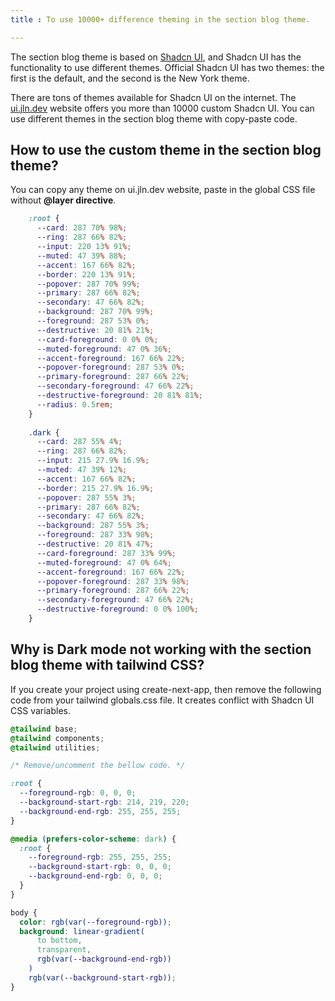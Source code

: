 ```yaml
---
title : To use 10000+ difference theming in the section blog theme.

---
```


The section blog theme is based on [Shadcn UI](https://ui.shadcn.com/docs/theming), and Shadcn UI has the functionality to use different themes. 
Official Shadcn UI has two themes: the first is the default, and the second is the New York theme. 

There are tons of themes available for Shadcn UI on the internet. 
The [ui.jln.dev](https://ui.jln.dev/) website offers you more than 10000 custom Shadcn UI. You can use different themes in the section blog theme with copy-paste code.



## How to use the custom theme in the section blog theme?

You can copy any theme on ui.jln.dev website, paste in the global CSS file without **@layer directive**.

```css filename="globals.css"
    :root {
      --card: 287 70% 98%;
      --ring: 287 66% 82%;
      --input: 220 13% 91%;
      --muted: 47 39% 88%;
      --accent: 167 66% 82%;
      --border: 220 13% 91%;
      --popover: 287 70% 99%;
      --primary: 287 66% 82%;
      --secondary: 47 66% 82%;
      --background: 287 70% 99%;
      --foreground: 287 53% 0%;
      --destructive: 20 81% 21%;
      --card-foreground: 0 0% 0%;
      --muted-foreground: 47 0% 36%;
      --accent-foreground: 167 66% 22%;
      --popover-foreground: 287 53% 0%;
      --primary-foreground: 287 66% 22%;
      --secondary-foreground: 47 66% 22%;
      --destructive-foreground: 20 81% 81%;
      --radius: 0.5rem;
    }
  
    .dark {
      --card: 287 55% 4%;
      --ring: 287 66% 82%;
      --input: 215 27.9% 16.9%;
      --muted: 47 39% 12%;
      --accent: 167 66% 82%;
      --border: 215 27.9% 16.9%;
      --popover: 287 55% 3%;
      --primary: 287 66% 82%;
      --secondary: 47 66% 82%;
      --background: 287 55% 3%;
      --foreground: 287 33% 98%;
      --destructive: 20 81% 47%;
      --card-foreground: 287 33% 99%;
      --muted-foreground: 47 0% 64%;
      --accent-foreground: 167 66% 22%;
      --popover-foreground: 287 33% 98%;
      --primary-foreground: 287 66% 22%;
      --secondary-foreground: 47 66% 22%;
      --destructive-foreground: 0 0% 100%;
    }

```


## Why is Dark mode not working with the section blog theme with tailwind CSS?
If you create your project using create-next-app, then remove the following code from your tailwind globals.css file. It creates conflict with Shadcn UI CSS variables. 


```css {5, 7-29} filename="globals.css"
@tailwind base;
@tailwind components;
@tailwind utilities;

/* Remove/uncomment the bellow code. */

:root {
  --foreground-rgb: 0, 0, 0;
  --background-start-rgb: 214, 219, 220;
  --background-end-rgb: 255, 255, 255;
}

@media (prefers-color-scheme: dark) {
  :root {
    --foreground-rgb: 255, 255, 255;
    --background-start-rgb: 0, 0, 0;
    --background-end-rgb: 0, 0, 0;
  }
}

body {
  color: rgb(var(--foreground-rgb));
  background: linear-gradient(
      to bottom,
      transparent,
      rgb(var(--background-end-rgb))
    )
    rgb(var(--background-start-rgb));
} 


```
